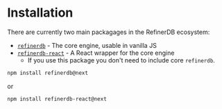 # Installation

There are currently two main packagages in the RefinerDB ecosystem:

- [`refinerdb`](https://www.npmjs.com/package/refinerdb) - The core engine, usable in vanilla JS
- [`refinerdb-react`](https://www.npmjs.com/package/refinerdb-react) - A React wrapper for the core engine
  - If you use this package you don't need to include core `refinerdb`.

```sh
npm install refinerdb@next
```

or

```sh
npm install refinerdb-react@next
```
